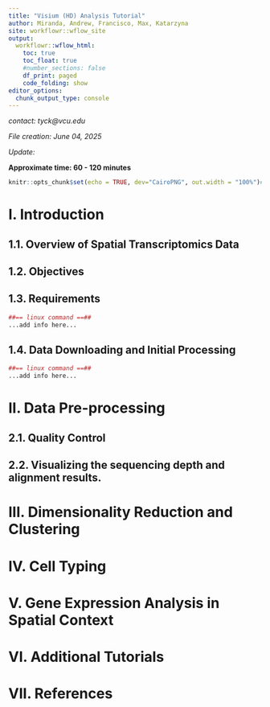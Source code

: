 ```yaml
---
title: "Visium (HD) Analysis Tutorial"
author: Miranda, Andrew, Francisco, Max, Katarzyna
site: workflowr::wflow_site
output:
  workflowr::wflow_html:
    toc: true
    toc_float: true
    #number_sections: false
    df_print: paged
    code_folding: show
editor_options:
  chunk_output_type: console
---
```


*contact: tyck@vcu.edu*

*File creation: June 04, 2025*  

*Update: * 

**Approximate time: 60 - 120 minutes**

```r
knitr::opts_chunk$set(echo = TRUE, dev="CairoPNG", out.width = "100%")#, cache=TRUE)
```

# I. Introduction

## 1.1. Overview of Spatial Transcriptomics Data


## 1.2. Objectives

## 1.3. Requirements

<!-- Andrew: discuss all the step for spaceranger installation on a local computer -->

```r
##== linux command ==##
...add info here...
```

## 1.4. Data Downloading and Initial Processing

<!-- Max: Discuss all the steps for Visium HD data download from 10x Genomics website -->
<!-- check here: https://github.com/yezhengSTAT/CUTTag_tutorial/blob/master/analysis/index.Rmd -->

```r
##== linux command ==##
...add info here...
```

# II. Data Pre-processing

## 2.1. Quality Control

<!-- Miranda: describe the statistics and show some plots for Visium -->

<!-- Francisco: describe the statistics and show some plots for Visium HD -->


## 2.2. Visualizing the sequencing depth and alignment results.


# III. Dimensionality Reduction and Clustering


# IV. Cell Typing


# V. Gene Expression Analysis in Spatial Context


# VI. Additional Tutorials 


# VII. References







